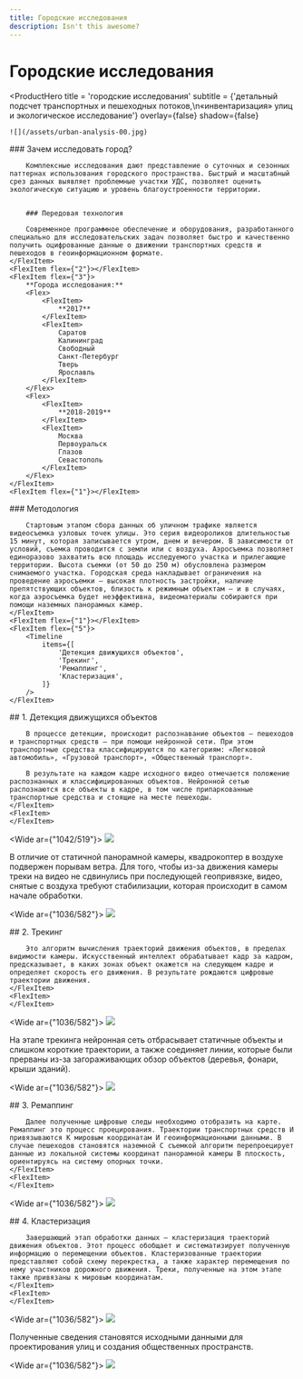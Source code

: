 ```yaml
---
title: Городские исследования
description: Isn't this awesome?
---
```


# Городские исследования

<ProductHero
    title = 'городские исследования'
    subtitle = {'детальный подсчет транспортных и пешеходных потоков,\n«инвентаризация» улиц и экологическое исследование'}
    overlay={false}
    shadow={false}
>
    ![](/assets/urban-analysis-00.jpg)
</ProductHero>

<Flex>
    <FlexItem flex={"6"}>
        ### Зачем исследовать город?

        Комплексные исследования дают представление о суточных и сезонных паттернах использования городского пространства. Быстрый и масштабный срез данных выявляет проблемные участки УДС, позволяет оценить экологическую ситуацию и уровень благоустроенности территории.


        ### Передовая технология

        Современное программное обеспечение и оборудования, разработанного специально для исследовательских задач позволяет быстро и качественно получить оцифрованные данные о движении транспортных средств и пешеходов в геоинформационном формате.
    </FlexItem>
    <FlexItem flex={"2"}></FlexItem>
    <FlexItem flex={"3"}>
        **Города исследования:**
        <Flex>
            <FlexItem>
                **2017**
            </FlexItem>
            <FlexItem>
                Саратов  
                Калининград  
                Свободный  
                Санкт-Петербург  
                Тверь  
                Ярославль
            </FlexItem>
        </Flex>
        <Flex>
            <FlexItem>
                **2018-2019**
            </FlexItem>
            <FlexItem>
                Москва  
                Первоуральск  
                Глазов  
                Севастополь  
            </FlexItem>
        </Flex>
    </FlexItem>
    <FlexItem flex={"1"}></FlexItem>
</Flex>

<Flex>
    <FlexItem flex={"6"}>
        ### Методология

        Стартовым этапом сбора данных об уличном трафике является видеосъемка узловых точек улицы. Это серия видеороликов длительностью 15 минут, которая записывается утром, днем и вечером. В зависимости от условий, съемка проводится с земли или с воздуха. Аэросъемка позволяет единоразово захватить всю площадь исследуемого участка и прилегающие территории. Высота съемки (от 50 до 250 м) обусловлена размером снимаемого участка. Городская среда накладывает ограничения на проведение аэросъемки — высокая плотность застройки, наличие препятствующих объектов, близость к режимным объектам — и в случаях, когда аэросъемка будет неэффективна, видеоматериалы собираются при помощи наземных панорамных камер.
    </FlexItem>
    <FlexItem flex={"1"}></FlexItem>
    <FlexItem flex={"5"}>
        <Timeline
            items={[
                'Детекция движущихся объектов',
                'Трекинг',
                'Ремаппинг',
                'Кластеризация',
            ]}
        />
    </FlexItem>
</Flex>

<Flex>
    <FlexItem>
        ## 1. Детекция движущихся объектов

        В процессе детекции, происходит распознавание объектов — пешеходов и транспортных средств — при помощи нейронной сети. При этом транспортные средства классифицируются по категориям: «Легковой автомобиль», «Грузовой транспорт», «Общественный транспорт».
        
        В результате на каждом кадре исходного видео отмечается положение распознанных и классифицированных объектов. Нейронной сетью распознаются все объекты в кадре, в том числе припаркованные транспортные средства и стоящие на месте пешеходы.
    </FlexItem>
    <FlexItem>
    </FlexItem>
</Flex>

<Wide ar={"1042/519"}>
    ![](/assets/urban-analysis-01.png)
</Wide>

<Flex>
    <FlexItem>
        В отличие от статичной панорамной камеры, квадрокоптер в воздухе подвержен порывам ветра. Для того, чтобы из-за движения камеры треки на видео не сдвинулись при последующей геопривязке, видео, снятые с воздуха требуют стабилизации, которая происходит в самом начале обработки.
    </FlexItem>
    <FlexItem>
    </FlexItem>
</Flex>

<Wide ar={"1036/582"}>
    ![](/assets/urban-analysis-02.jpg)
</Wide>

<Flex>
    <FlexItem>
        ## 2. Трекинг

        Это алгоритм вычисления траекторий движения объектов, в пределах видимости камеры. Искусственный интеллект обрабатывает кадр за кадром, предсказывает, в каких зонах объект окажется на следующем кадре и определяет скорость его движения. B результате рождаются цифровые траектории движения.
    </FlexItem>
    <FlexItem>
    </FlexItem>
</Flex>

<Wide ar={"1036/582"}>
    ![](/assets/urban-analysis-03.jpg)
</Wide>

<Flex>
    <FlexItem>
        На этапе трекинга нейронная сеть отбрасывает статичные объекты и слишком короткие траектории, а также соединяет линии, которые были прерваны из-за загораживающих обзор объектов (деревья, фонари, крыши зданий).
    </FlexItem>
    <FlexItem>
    </FlexItem>
</Flex>

<Wide ar={"1036/582"}>
    ![](/assets/urban-analysis-02.jpg)
</Wide>

<Flex>
    <FlexItem>
        ## 3. Ремаппинг

        Далее полученные цифровые следы необходимо отобразить на карте. Ремаппинг это процесс проецирования. Траектории транспортных средств И привязываются K мировым координатам И геоинформационными данными. В случае пешеходов становятся наземной C съемкой алгоритм перепроецирует данные из локальной системы координат панорамной камеры B плоскость, ориентируясь на систему опорных точки.
    </FlexItem>
    <FlexItem>
    </FlexItem>
</Flex>

<Wide ar={"1036/582"}>
    ![](/assets/urban-analysis-04.jpg)
</Wide>

<Flex>
    <FlexItem>
        ## 4. Кластеризация

        Завершающий этап обработки данных — кластеризация траекторий движения объектов. Этот процесс обобщает и систематизирует полученную информацию о перемещении объектов. Кластеризованные траектории представляют собой схему перекрестка, а также характер перемещения по нему участников дорожного движения. Треки, полученные на этом этапе также привязаны к мировым координатам.
    </FlexItem>
    <FlexItem>
    </FlexItem>
</Flex>

<Wide ar={"1036/582"}>
    ![](/assets/urban-analysis-05.jpg)
</Wide>

<Flex>
    <FlexItem>
        Полученные сведения становятся исходными данными для проектирования улиц и создания общественных пространств.
    </FlexItem>
    <FlexItem>
    </FlexItem>
</Flex>

<Wide ar={"1036/582"}>
    ![](/assets/urban-analysis-05.jpg)
</Wide>
